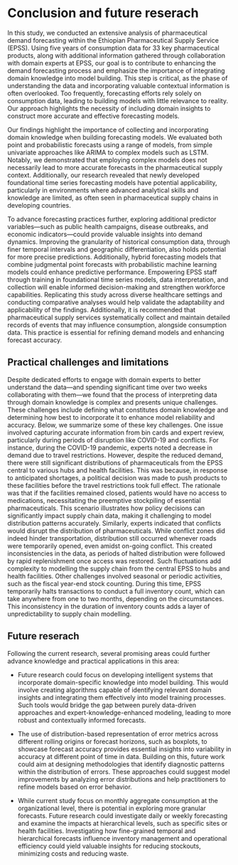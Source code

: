 # Conclusion and future reserach {#sec-conclusion}

In this study, we conducted an extensive analysis of pharmaceutical demand forecasting within the Ethiopian Pharmaceutical Supply Service (EPSS). Using five years of consumption data for 33 key pharmaceutical products, along with additional information gathered through collaboration with domain experts at EPSS, our goal is to contribute to enhancing the demand forecasting process and emphasize the importance of integrating domain knowledge into model building. This step is critical, as the phase of understanding the data and incorporating valuable contextual information is often overlooked. Too frequently, forecasting efforts rely solely on consumption data, leading to building models with little relevance to reality. Our approach highlights the necessity of including domain insights to construct more accurate and effective forecasting models.

Our findings highlight the importance of collecting and incorporating domain knowledge when building forecasting models. We evaluated both point and probabilistic forecasts using a range of models, from simple univariate approaches like ARIMA to complex models such as LSTM. Notably, we demonstrated that employing complex models does not necessarily lead to more accurate forecasts in the pharmaceutical supply context. Additionally, our research revealed that newly developed foundational time series forecasting models have potential applicability, particularly in environments where advanced analytical skills and knowledge are limited, as often seen in pharmaceutical supply chains in developing countries.

To advance forecasting practices further, exploring additional predictor variables—such as public health campaigns, disease outbreaks, and economic indicators—could provide valuable insights into demand dynamics. Improving the granularity of historical consumption data, through finer temporal intervals and geographic differentiation, also holds potential for more precise predictions. Additionally, hybrid forecasting models that combine judgmental point forecasts with probabilistic machine learning models could enhance predictive performance. Empowering EPSS staff through training in foundational time series models, data interpretation, and collection will enable informed decision-making and strengthen workforce capabilities. Replicating this study across diverse healthcare settings and conducting comparative analyses would help validate the adaptability and applicability of the findings. Additionally, it is recommended that pharmaceutical supply services systematically collect and maintain detailed records of events that may influence consumption, alongside consumption data. This practice is essential for refining demand models and enhancing forecast accuracy.

## Practical challenges and limitations

Despite dedicated efforts to engage with domain experts to better understand the data—and spending significant time over two weeks collaborating with them—we found that the process of interpreting data through domain knowledge is complex and presents unique challenges. These challenges include defining what constitutes domain knowledge and determining how best to incorporate it to enhance model reliability and accuracy. Below, we summarize some of these key challenges. One issue involved capturing accurate information from bin cards and expert review, particularly during periods of disruption like COVID-19 and conflicts. For instance, during the COVID-19 pandemic, experts noted a decrease in demand due to travel restrictions. However, despite the reduced demand, there were still significant distributions of pharmaceuticals from the EPSS central to various hubs and health facilities. This was because, in response to anticipated shortages, a political decision was made to push products to these facilities before the travel restrictions took full effect. The rationale was that if the facilities remained closed, patients would have no access to medications, necessitating the preemptive stockpiling of essential pharmaceuticals. This scenario illustrates how policy decisions can significantly impact supply chain data, making it challenging to model distribution patterns accurately. Similarly, experts indicated that conflicts would disrupt the distribution of pharmaceuticals. While conflict zones did indeed hinder transportation, distribution still occurred whenever roads were temporarily opened, even amidst on-going conflict. This created inconsistencies in the data, as periods of halted distribution were followed by rapid replenishment once access was restored. Such fluctuations add complexity to modelling the supply chain from the central EPSS to hubs and health facilities. Other challenges involved seasonal or periodic activities, such as the fiscal year-end stock counting. During this time, EPSS temporarily halts transactions to conduct a full inventory count, which can take anywhere from one to two months, depending on the circumstances. This inconsistency in the duration of inventory counts adds a layer of unpredictability to supply chain modelling.


## Future reserach

Following the current research, several promising areas could further advance knowledge and practical applications in this area:

- Future research could focus on developing intelligent systems that incorporate domain-specific knowledge into model building. This would involve creating algorithms capable of identifying relevant domain insights and integrating them effectively into model training processes. Such tools would bridge the gap between purely data-driven approaches and expert-knowledge-enhanced modeling, leading to more robust and contextually informed forecasts.

- The use of distribution-based representation of error metrics across different rolling origins or forecast horizons, such as boxplots, to showcase forecast accuracy provides essential insights into variability in accuracy at different point of time in data. Building on this, future work could aim at designing methodologies that identify diagnostic patterns within the distribution of errors. These approaches could suggest model improvements by analyzing error distributions and help practitioners to refine models based on error behavior.

- While current study focus on monthly aggregate consumption at the organizational level, there is potential in exploring more granular forecasts. Future research could investigate daily or weekly forecasting and examine the impacts at hierarchical levels, such as specific sites or health facilities. Investigating how fine-grained temporal and hierarchical forecasts influence inventory management and operational efficiency could yield valuable insights for reducing stockouts, minimizing costs and reducing waste.


